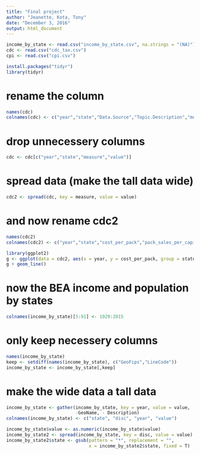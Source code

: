 ```yaml
---
title: "Final project"
author: "Jeanette, Kota, Tony"
date: "December 3, 2016"
output: html_document
---
```

```r
income_by_state <- read.csv("income_by_state.csv", na.strings = "(NA)")
cdc <- read.csv("cdc_tax.csv")
cpi <- read.csv("cpi.csv")
```

```r
install.packages("tidyr")
library(tidyr)
```

# rename the column
```r
names(cdc)
colnames(cdc) <- c("year","state","Data.Source","Topic.Description","measure_disc","measure","data.units","value")
```

# drop unnecessery columns
```r
cdc <- cdc[c("year","state","measure","value")]
```

# spread data (make the tall data wide)
```r
cdc2 <- spread(cdc, key = measure, value = value)
```

# and now rename cdc2
```r
names(cdc2)
colnames(cdc2) <- c("year","state","cost_per_pack","pack_sales_per_capita","total_tax_percent_of_Price","tax_per_pack","gross_tax_revenue","state_tax_per_pack")
```

```r
library(ggplot2)
g <- ggplot(data = cdc2, aes(x = year, y = cost_per_pack, group = state, color = state))
g + geom_line()
```

# now the BEA income and population by states
```r
colnames(income_by_state)[5:91] <- 1929:2015
```

# only keep necessery columns
```r
names(income_by_state)
keep <- setdiff(names(income_by_state), c("GeoFips","LineCode"))
income_by_state <- income_by_state[,keep]
```

# make the wide data a tall data
```r
income_by_state <- gather(income_by_state, key = year, value = value,
                          -GeoName, - Description)
colnames(income_by_state) <- c("state", "disc", "year", "value")

income_by_state$value <- as.numeric(income_by_state$value)
income_by_state2 <- spread(income_by_state, key = disc, value = value)
income_by_state2$state <- gsub(pattern = "*", replacement = "",
                               x = income_by_state2$state, fixed = T)
```

